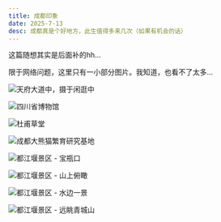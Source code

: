 ```yaml
---
title: 成都印象
date: 2025-7-13
desc: 成都真是个好地方，此生值得多来几次（如果有机会的话）
---
```


这篇随想其实是后面补的hh…

限于网络问题，这里只有一小部分图片。我知道，也看不了太多…

![天府大道中，摄于闲逛中](/static/chengdu/tianfu.webp)

![四川省博物馆](/static/chengdu/sichuan-museum.webp)

![杜甫草堂](/static/chengdu/dufu.webp)

![成都大熊猫繁育研究基地](/static/chengdu/panda.webp)

![都江堰景区 - 宝瓶口](/static/chengdu/river4.webp)

![都江堰景区 - 山上俯瞰](/static/chengdu/river2.webp)

![都江堰景区 - 水边一景](/static/chengdu/river1.webp)

![都江堰景区 - 远眺青城山](/static/chengdu/river3.webp)